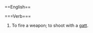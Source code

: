 {{third-person singular of|busts a cap}}==English==

{{present participle of|busting a cap{{past of|busted a cap}}}}===Verb===
{{en-verb}}

# To fire a weapon; to shoot with a [[gatt]].